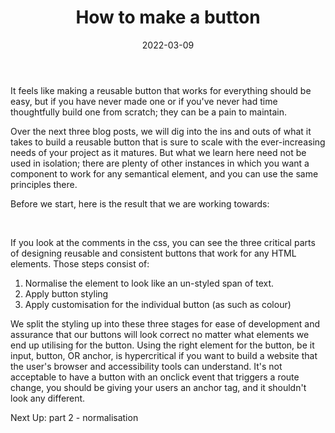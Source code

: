 ﻿---
title: How to make a button
date: 2022-03-09
excerpt: Writing a good button for your website doesn't need to be hard, this post will show you the way!
image: ./button.svg
tags: ["css", "design", "html", "--css-variables"]
---


It feels like making a reusable button that works for everything should be easy, but if you have never made one or if
you've never had time thoughtfully build one from scratch; they can be a pain to maintain.

Over the next three blog posts, we will dig into the ins and outs of what it takes to build a reusable button that is
sure to scale with the ever-increasing needs of your project as it matures. But what we learn here need not be used in
isolation; there are plenty of other instances in which you want a component to work for any semantical element,
and you can use the same principles there.

Before we start, here is the result that we are working towards:

<FinalDemo id="full-code-example" />
<br />

If you look at the comments in the css, you can see the three critical parts of designing reusable and consistent
buttons that work for any HTML elements. Those steps consist of:

1. Normalise the element to look like an un-styled span of text.
2. Apply button styling
3. Apply customisation for the individual button (as such as colour)

We split the styling up into these three stages for ease of development and assurance that our buttons will look correct
no matter what elements we end up utilising for the button. Using the right element for the button, be it input, button,
OR anchor, is hypercritical if you want to build a website that the user's browser and accessibility tools can understand.
It's not acceptable to have a button with an onclick event that triggers a route change, you should be giving your users
an anchor tag, and it shouldn't look any different.

Next Up: <Link to="/blog/2022/03/how-to-make-a-button-normalisation/">part 2 - normalisation</Link>